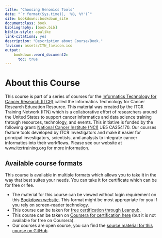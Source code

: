 ```yaml
---
title: "Choosing Genomics Tools"
date: "`r format(Sys.time(), '%B, %Y')`"
site: bookdown::bookdown_site
documentclass: book
bibliography: [book.bib]
biblio-style: apalike
link-citations: yes
description: "Description about Course/Book."
favicon: assets/ITN_favicon.ico
output:
    bookdown::word_document2:
      toc: true
---
```


# About this Course {-}

This course is part of a series of courses for the [Informatics Technology for Cancer Research (ITCR)](https://itcr.cancer.gov/) called the Informatics Technology for Cancer Research Education Resource. This material was created by the ITCR Training Network (ITN)  which is a collaborative effort of researchers around the United States to support cancer informatics and data science training through resources, technology, and events. This initiative is funded by the following grant:  [National Cancer Institute (NCI)](https://www.cancer.gov/)  UE5 CA254170. Our courses feature tools developed by ITCR Investigators and make it easier for principal investigators, scientists, and analysts to integrate cancer informatics into their workflows. Please see our website at [www.itcrtraining.org](www.itcrtraining.org) for more information.

## Available course formats

This course is available in multiple formats which allows you to take it in the way that best suites your needs. You can take it for certificate which can be for free or fee.

- The material for this course can be viewed without login requirement on this [Bookdown website](https://hutchdatascience.org/Choosing_Genomics_Tools/). This format might be most appropriate for you if you rely on screen-reader technology.
- This course can be taken for [free certification through Leanpub](https://leanpub.com/courses/fredhutch/choosing-genomics-tools).
- This course can be taken on [Coursera for certification here](https://www.coursera.org/specializations/researchers-guide-to-omic-data/) (but it is not available for free on Coursera).
- Our courses are open source, you can find the [source material for this course on GitHub](https://github.com/jhudsl/Choosing_Genomics_Tools).
